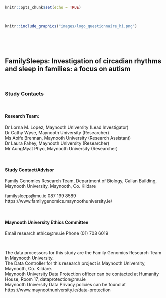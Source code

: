 

```r
knitr::opts_chunk$set(echo = TRUE)
```

&nbsp;  

```r
knitr::include_graphics("images/logo_questionnaire_hi.png")
```
&nbsp; 

&nbsp;  

## FamilySleeps: Investigation of circadian rhythms and sleep in families: a focus on autism

&nbsp;  

### Study Contacts

&nbsp;  

#### Research Team:  
Dr Lorna M. Lopez, Maynooth University (Lead Investigator)  
Dr Cathy Wyse, Maynooth University (Researcher)  
Ms Aoife Brennan, Maynooth University (Research Assistant)  
Dr Laura Fahey, Maynooth University (Researcher)  
Mr AungMyat Phyo, Maynooth University (Researcher)  

&nbsp;  

#### Study Contact/Advisor 	
Family Genomics Research Team,
Department of Biology,
Callan Building,  
Maynooth University,
Maynooth,
Co. Kildare
&nbsp;  

familysleeps@mu.ie
087 199 8589
https://www.familygenomics.maynoothuniversity.ie/

&nbsp;  

#### Maynooth University Ethics Committee
Email		research.ethics@mu.ie 
Phone		(01) 708 6019
 
 
&nbsp;  


The data processors for this study are the Family Genomics Research Team in Maynooth University.  
The Data Controller for this research project is Maynooth University, Maynooth, Co. Kildare.
&nbsp;  
Maynooth University Data Protection officer can be contacted at Humanity House, Room 17, dataprotection@mu.ie  
Maynooth University Data Privacy policies can be found at https://www.maynoothuniversity.ie/data-protection






